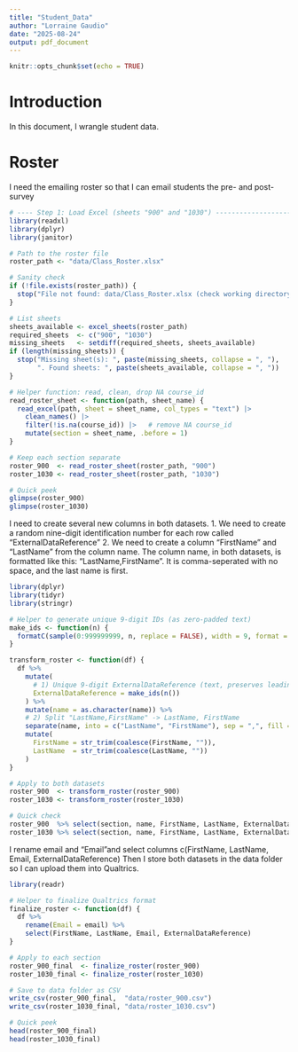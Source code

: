 ```yaml
---
title: "Student_Data"
author: "Lorraine Gaudio"
date: "2025-08-24"
output: pdf_document
---
```


```r
knitr::opts_chunk$set(echo = TRUE)
```

# Introduction

In this document, I wrangle student data. 


# Roster


I need the emailing roster so that I can email students the pre- and post- survey

```r
# ---- Step 1: Load Excel (sheets "900" and "1030") --------------------------
library(readxl)
library(dplyr)
library(janitor)

# Path to the roster file
roster_path <- "data/Class_Roster.xlsx"

# Sanity check
if (!file.exists(roster_path)) {
  stop("File not found: data/Class_Roster.xlsx (check working directory).")
}

# List sheets
sheets_available <- excel_sheets(roster_path)
required_sheets  <- c("900", "1030")
missing_sheets   <- setdiff(required_sheets, sheets_available)
if (length(missing_sheets)) {
  stop("Missing sheet(s): ", paste(missing_sheets, collapse = ", "),
       ". Found sheets: ", paste(sheets_available, collapse = ", "))
}

# Helper function: read, clean, drop NA course_id
read_roster_sheet <- function(path, sheet_name) {
  read_excel(path, sheet = sheet_name, col_types = "text") |>
    clean_names() |>
    filter(!is.na(course_id)) |>   # remove NA course_id
    mutate(section = sheet_name, .before = 1)
}

# Keep each section separate
roster_900  <- read_roster_sheet(roster_path, "900")
roster_1030 <- read_roster_sheet(roster_path, "1030")

# Quick peek
glimpse(roster_900)
glimpse(roster_1030)
```


I need to create several new columns in both datasets. 1. We need to create a random nine-digit identification number for each row called "ExternalDataReference" 2. We need to create a column "FirstName" and "LastName" from the column name. The column name, in both datasets, is formatted like this: "LastName,FirstName". It is comma-seperated with no space, and the last name is first.


```r
library(dplyr)
library(tidyr)
library(stringr)

# Helper to generate unique 9-digit IDs (as zero-padded text)
make_ids <- function(n) {
  formatC(sample(0:999999999, n, replace = FALSE), width = 9, format = "d", flag = "0")
}

transform_roster <- function(df) {
  df %>%
    mutate(
      # 1) Unique 9-digit ExternalDataReference (text, preserves leading zeros)
      ExternalDataReference = make_ids(n())
    ) %>%
    mutate(name = as.character(name)) %>%
    # 2) Split "LastName,FirstName" -> LastName, FirstName
    separate(name, into = c("LastName", "FirstName"), sep = ",", fill = "right", remove = FALSE) %>%
    mutate(
      FirstName = str_trim(coalesce(FirstName, "")),
      LastName  = str_trim(coalesce(LastName, ""))
    )
}

# Apply to both datasets
roster_900  <- transform_roster(roster_900)
roster_1030 <- transform_roster(roster_1030)

# Quick check
roster_900  %>% select(section, name, FirstName, LastName, ExternalDataReference) %>% head()
roster_1030 %>% select(section, name, FirstName, LastName, ExternalDataReference) %>% head()
```
I rename email and "Email"and select columns c(FirstName, LastName, Email, ExternalDataReference)
Then I store both datasets in the data folder so I can upload them into Qualtrics.

```r
library(readr)

# Helper to finalize Qualtrics format
finalize_roster <- function(df) {
  df %>%
    rename(Email = email) %>%
    select(FirstName, LastName, Email, ExternalDataReference)
}

# Apply to each section
roster_900_final  <- finalize_roster(roster_900)
roster_1030_final <- finalize_roster(roster_1030)

# Save to data folder as CSV
write_csv(roster_900_final,  "data/roster_900.csv")
write_csv(roster_1030_final, "data/roster_1030.csv")

# Quick peek
head(roster_900_final)
head(roster_1030_final)
```
